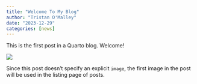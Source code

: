 ```yaml
---
title: "Welcome To My Blog"
author: "Tristan O'Malley"
date: "2023-12-29"
categories: [news]
---
```


This is the first post in a Quarto blog. Welcome!

![](thumbnail.jpg)

Since this post doesn't specify an explicit `image`, the first image in the post will be used in the listing page of posts.
